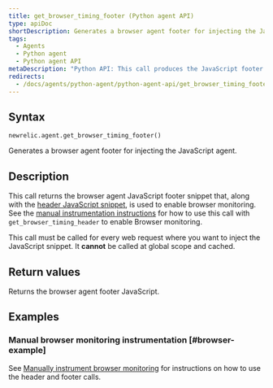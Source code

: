 ```yaml
---
title: get_browser_timing_footer (Python agent API)
type: apiDoc
shortDescription: Generates a browser agent footer for injecting the JavaScript agent.
tags:
  - Agents
  - Python agent
  - Python agent API
metaDescription: "Python API: This call produces the JavaScript footer snippet used for setting up browser monitoring."
redirects:
  - /docs/agents/python-agent/python-agent-api/get_browser_timing_footer
---
```


## Syntax

```
newrelic.agent.get_browser_timing_footer()
```

Generates a browser agent footer for injecting the JavaScript agent.

## Description

This call returns the browser agent JavaScript footer snippet that, along with the [header JavaScript snippet](/docs/agents/python-agent/python-agent-api/get_browser_timing_header), is used to enable browser monitoring. See the [manual instrumentation instructions](/docs/agents/python-agent/supported-features/page-load-timing-python#manual_instrumentation) for how to use this call with `get_browser_timing_header` to enable Browser monitoring.

This call must be called for every web request where you want to inject the JavaScript snippet. It **cannot** be called at global scope and cached.

## Return values

Returns the browser agent footer JavaScript.

## Examples

### Manual browser monitoring instrumentation [#browser-example]

See [Manually instrument browser monitoring](/docs/agents/python-agent/supported-features/page-load-timing-python#manual_instrumentation) for instructions on how to use the header and footer calls.
